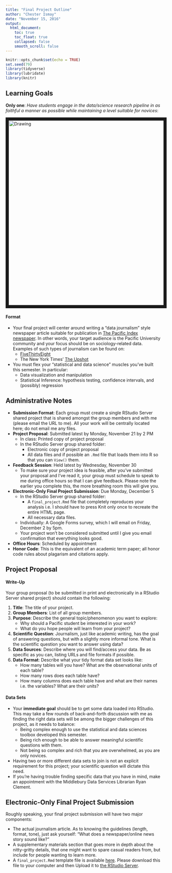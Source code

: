 ```yaml
---
title: "Final Project Outline"
author: "Chester Ismay"
date: "November 15, 2016"
output:
  html_document:
    toc: true
    toc_float: true
    collapsed: false
    smooth_scroll: false
---
```


```r
knitr::opts_chunk$set(echo = TRUE)
set.seed(79)
library(tidyverse)
library(lubridate)
library(knitr)
```

## Learning Goals

**Only one**: *Have students engage in the
data/science research pipeline in as faithful a manner as possible while
maintaining a level suitable for novices*:

<img src="pipeline4.png" alt="Drawing" style="width: 600px;" border="10"/>


#### Format

* Your final project will center around writing a "data journalism" style 
newspaper article suitable for publication in <a href =
"http://www.pacindex.com/" target = "_blank">The Pacific Index
newspaper</a>. In other words, your target audience is the Pacific University community and your focus should be on sociology-related data.
Examples of such types of journalism can be found on:
    + <a href = "http://fivethirtyeight.com/" target = "_blank">FiveThirtyEight</a>
    + The New York Times' <a href = "http://www.nytimes.com/section/upshot" target = "_blank">The Upshot</a>
* You must flex your "statistical and data science" muscles you've
built this semester. In particular:
    + Data visualization and manipulation
    + Statistical Inference: hypothesis testing, confidence intervals, and (possibly) regression

## Administrative Notes

* **Submission Format**: Each group must create a single RStudio Server shared 
project that is shared amongst the group members and with me (please email the
URL to me). All your work will be centrally located here; do not email me any
files.
* **Project Proposal**: Submitted latest by Monday, November 21 by 2 PM
    + In class: Printed copy of project proposal
    + In the RStudio Server group shared folder:
        + Electronic copy of project proposal
        + All data files and if possible an `.Rmd` file that loads them into R so that you can `View()` them.
* **Feedback Session**: Held latest by Wednesday, November 30
    + To make sure your project idea is feasible, after you've submitted your
    proposal and I've read it, your group must schedule to speak to me during
    office hours so that I can give feedback. Please note the earlier you complete this, the more breathing room
    this will give you.
* **Electronic-Only Final Project Submission**: Due Monday, December 5
    + In the RStudio Server group shared folder:
        + A `final_project.Rmd` file that completely reproduces your analysis i.e. I should have to press Knit only once to recreate the entire HTML page.
        + All necessary data files.
    + Individually: A Google Forms survey, which I will email on Friday, December 2 by 5pm.
    + Your project won't be considered submitted until I give you email confirmation that everything looks good.
* **Office Hours**: Scheduled by appointment
* **Honor Code**: This is the equivalent of an academic term paper; all honor code rules about plagarism and citations apply.





## Project Proposal

#### Write-Up

Your group proposal (to be submitted in print and electronically in a RStudio
Server shared project) should contain the following:

1. **Title**: The title of your project.
1. **Group Members**: List of all group members.
1. **Purpose**: Describe the general topic/phenomenon you want to explore:
    + Why should a Pacific student be interested in your work? 
    + What do you hope people will learn from your project?
1. **Scientific Question**: Journalism, just like academic writing, has the goal
of answering questions, but with a slightly more informal tone. What is the 
scientific question you want to answer using data?
1. **Data Sources**: Describe where you will find/access your
data. Be as specific as you can, listing URLs and file formats if possible.
1. **Data Format**: Describe what your
tidy format data set looks like:
    * How many tables will you have? What are the observational units of each table?
    * How many rows does each table have?
    * How many columns does each table have and what are their names i.e. the
    variables? What are their units?


#### Data Sets

* Your **immediate goal** should be to get some data loaded into RStudio. This 
may take a few rounds of back-and-forth discussion with me as finding the right
data sets will be among the bigger challenges of this project, as it needs to
balance:
    + Being complex enough to use the statistical and data sciences toolbox developed this semester.
    + Being rich enough to be able to answer meaningful scientific questions with them.
    + Not being so complex and rich that you are overwhelmed, as you are only novices.
* Having two or more different data sets to join is not an explicit requirement
for this project; your scientific question will dictate this need.
* If you're having trouble finding specific data that you have in mind, make an
appointment with the Middlebury Data Services Librarian Ryan Clement.





## Electronic-Only Final Project Submission

Roughly speaking, your final project submission will have two major components:

* The actual journalism article. As to knowing the guidelines (length, format,
tone), just ask yourself: "What does a newspaper/online news story sound like?"
* A supplementary materials section that goes more in depth about the
nitty-gritty details, that one might want to spare casual readers from, but
include for people wanting to learn more.
* A `final_project.Rmd` template file is available [here](http://ismayc.github.io/teaching/soc301-f2016/week-12/Final_Project.Rmd).  Please download this file to your computer and then Upload it to [the RStudio Server](http://beta.rstudio.org).


















